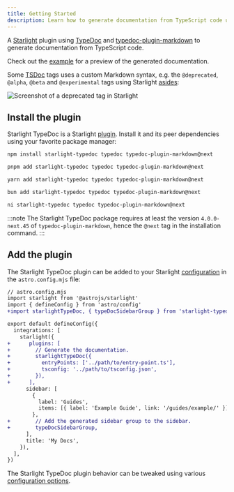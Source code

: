 ```yaml
---
title: Getting Started
description: Learn how to generate documentation from TypeScript code using the Starlight TypeDoc plugin.
---
```



A [Starlight](https://starlight.astro.build) plugin using [TypeDoc](https://typedoc.org) and [typedoc-plugin-markdown](https://github.com/tgreyuk/typedoc-plugin-markdown) to generate documentation from TypeScript code.

Check out the [example](https://starlight-typedoc-example.vercel.app) for a preview of the generated documentation.

Some [TSDoc](https://tsdoc.org) tags uses a custom Markdown syntax, e.g. the `@deprecated`, `@alpha`, `@beta` and `@experimental` tags using Starlight [asides](https://starlight.astro.build/guides/authoring-content/#asides):

![Screenshot of a deprecated tag in Starlight](../../assets/deprecated.png)

## Install the plugin

Starlight TypeDoc is a Starlight [plugin](https://starlight.astro.build/reference/plugins/). Install it and its peer dependencies using your favorite package manager:

<Tabs>
<TabItem label="npm">

```sh
npm install starlight-typedoc typedoc typedoc-plugin-markdown@next
```

</TabItem>
<TabItem label="pnpm">

```sh
pnpm add starlight-typedoc typedoc typedoc-plugin-markdown@next
```

</TabItem>
<TabItem label="Yarn">

```sh
yarn add starlight-typedoc typedoc typedoc-plugin-markdown@next
```

</TabItem>
<TabItem label="Bun">

```sh
bun add starlight-typedoc typedoc typedoc-plugin-markdown@next
```

</TabItem>
<TabItem label="ni">

```sh
ni starlight-typedoc typedoc typedoc-plugin-markdown@next
```

</TabItem>
</Tabs>

:::note
The Starlight TypeDoc package requires at least the version `4.0.0-next.45` of `typedoc-plugin-markdown`, hence the `@next` tag in the installation command.
:::

## Add the plugin

The Starlight TypeDoc plugin can be added to your Starlight [configuration](https://starlight.astro.build/reference/configuration/#plugins) in the `astro.config.mjs` file:

```diff lang="js"
// astro.config.mjs
import starlight from '@astrojs/starlight'
import { defineConfig } from 'astro/config'
+import starlightTypeDoc, { typeDocSidebarGroup } from 'starlight-typedoc'

export default defineConfig({
  integrations: [
    starlight({
+      plugins: [
+        // Generate the documentation.
+        starlightTypeDoc({
+          entryPoints: ['../path/to/entry-point.ts'],
+          tsconfig: '../path/to/tsconfig.json',
+        }),
+      ],
      sidebar: [
        {
          label: 'Guides',
          items: [{ label: 'Example Guide', link: '/guides/example/' }],
        },
+        // Add the generated sidebar group to the sidebar.
+        typeDocSidebarGroup,
      ],
      title: 'My Docs',
    }),
  ],
})
```

The Starlight TypeDoc plugin behavior can be tweaked using various [configuration options](/configuration).
